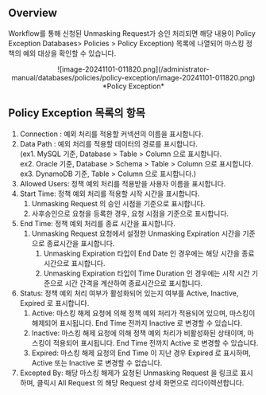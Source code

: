 ## Overview

Workflow를 통해 신청된 Unmasking Request가 승인 처리되면 해당 내용이 Policy Exception Databases&gt; Policies &gt; Policy Exception) 목록에 나열되어 마스킹 정책의 예외 대상을 확인할 수 있습니다.


<p align="center">
![image-20241101-011820.png](/administrator-manual/databases/policies/policy-exception/image-20241101-011820.png)
*Policy Exception*
</p>

## Policy Exception 목록의 항목

1. Connection : 예외 처리를 적용할 커넥션의 이름을 표시합니다.
2. Data Path : 예외 처리를 적용할 데이터의 경로를 표시합니다. <br/>(ex1. MySQL 기준, Database &gt; Table &gt; Column 으로 표시합니다. <br/> ex2. Oracle 기준, Database &gt; Schema &gt; Table &gt; Column 으로 표시합니다. <br/> ex3. DynamoDB 기준, Table &gt; Column 으로 표시합니다.)
3. Allowed Users: 정책 예외 처리를 적용받을 사용자 이름을 표시합니다.
4. Start Time: 정책 예외 처리를 적용할 시작 시간을 표시합니다.
    1. Unmasking Request 의 승인 시점을 기준으로 표시합니다.
    2. 사후승인으로 요청을 등록한 경우, 요청 시점을 기준으로 표시합니다.
5. End Time: 정책 예외 처리를 종료 시간을 표시합니다.
    1. Unmasking Request 요청에서 설정한 Unmasking Expiration 시간을 기준으로 종료시간을 표시합니다.
        1. Unmasking Expiration 타입이 End Date 인 경우에는 해당 시간을 종료시간으로 표시합니다.
        2. Unmasking Expiration 타입이 Time Duration 인 경우에는 시작 시간 기준으로 시간 간격을 계산하여 종료시간으로 표시합니다.
6. Status: 정책 예외 처리 여부가 활성화되어 있는지 여부를 Active, Inactive, Expired 로 표시합니다.
    1. Active: 마스킹 해제 요청에 의해 정책 예외 처리가 적용되어 있으며, 마스킹이 해제되어 표시됩니다. End Time 전까지 Inactive 로 변경할 수 있습니다.
    2. Inactive: 마스킹 해제 요청에 의해 정책 예외 처리가 비활성화된 상태이며, 마스킹이 적용되어 표시됩니다. End Time 전까지 Active 로 변경할 수 있습니다.
    3. Expired: 마스킹 해제 요청의 End Time 이 지난 경우 Expired 로 표시하며, Active 또는 Inactive 로 변경할 수 없습니다.
7. Excepted By: 해당 마스킹 해제가 요청된 Unmasking Request 을 링크로 표시하며, 클릭시 All Request 의 해당 Request 상세 화면으로 리다이렉션합니다.


